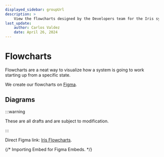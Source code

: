 ```yaml
---
displayed_sidebar: groupUrl
description: >
    View the flowcharts designed by the Developers team for the Iris system.
last_update:
    author: Carlos Valdez
    date: April 26, 2024
---
```

# Flowcharts

Flowcharts are a neat way to visualize how a system is going to work starting
up from a specific state.

We create our flowcharts on [Figma](https://figma.com/).

## Diagrams

:::warning

These are all drafts and are subject to modification.

:::

Direct Figma link: [Iris Flowcharts](https://www.figma.com/file/SkZMpSNcQ6KZWZ3KEOubvg/).

{/* Importing Embed for Figma Embeds. */}

<Embed url="https://www.figma.com/file/SkZMpSNcQ6KZWZ3KEOubvg/" />
